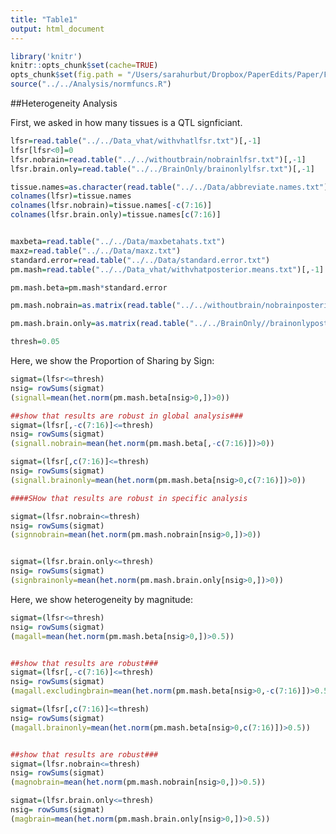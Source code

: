 ```yaml
---
title: "Table1"
output: html_document
---
```



```r
library('knitr')
knitr::opts_chunk$set(cache=TRUE)
opts_chunk$set(fig.path = "/Users/sarahurbut/Dropbox/PaperEdits/Paper/Figures/") 
source("../../Analysis/normfuncs.R")
```

##Heterogeneity Analysis

First, we asked in how many tissues is a QTL signficiant. 
```r



lfsr=read.table("../../Data_vhat/withvhatlfsr.txt")[,-1]
lfsr[lfsr<0]=0
lfsr.nobrain=read.table("../../withoutbrain/nobrainlfsr.txt")[,-1]
lfsr.brain.only=read.table("../../BrainOnly/brainonlylfsr.txt")[,-1]

tissue.names=as.character(read.table("../../Data/abbreviate.names.txt")[,2])
colnames(lfsr)=tissue.names
colnames(lfsr.nobrain)=tissue.names[-c(7:16)]
colnames(lfsr.brain.only)=tissue.names[c(7:16)]


maxbeta=read.table("../../Data/maxbetahats.txt")
maxz=read.table("../../Data/maxz.txt")
standard.error=read.table("../../Data/standard.error.txt")
pm.mash=read.table("../../Data_vhat/withvhatposterior.means.txt")[,-1]

pm.mash.beta=pm.mash*standard.error

pm.mash.nobrain=as.matrix(read.table("../../withoutbrain/nobrainposterior.means.txt")[,-1])*standard.error[,-c(7:16)]

pm.mash.brain.only=as.matrix(read.table("../../BrainOnly//brainonlyposterior.means.txt")[,-1])*standard.error[,c(7:16)]

thresh=0.05
```

Here, we show the Proportion of Sharing by Sign:

```r
sigmat=(lfsr<=thresh)
nsig= rowSums(sigmat)
(signall=mean(het.norm(pm.mash.beta[nsig>0,])>0))

##show that results are robust in global analysis###
sigmat=(lfsr[,-c(7:16)]<=thresh)
nsig= rowSums(sigmat)
(signall.nobrain=mean(het.norm(pm.mash.beta[,-c(7:16)])>0))

sigmat=(lfsr[,c(7:16)]<=thresh)
nsig= rowSums(sigmat)
(signall.brainonly=mean(het.norm(pm.mash.beta[nsig>0,c(7:16)])>0))

####SHow that results are robust in specific analysis

sigmat=(lfsr.nobrain<=thresh)
nsig= rowSums(sigmat)
(signnobrain=mean(het.norm(pm.mash.nobrain[nsig>0,])>0))


sigmat=(lfsr.brain.only<=thresh)
nsig= rowSums(sigmat)
(signbrainonly=mean(het.norm(pm.mash.brain.only[nsig>0,])>0))
```

Here, we show heterogeneity by magnitude:

```r

sigmat=(lfsr<=thresh)
nsig= rowSums(sigmat)
(magall=mean(het.norm(pm.mash.beta[nsig>0,])>0.5))


##show that results are robust###
sigmat=(lfsr[,-c(7:16)]<=thresh)
nsig= rowSums(sigmat)
(magall.excludingbrain=mean(het.norm(pm.mash.beta[nsig>0,-c(7:16)])>0.5))

sigmat=(lfsr[,c(7:16)]<=thresh)
nsig= rowSums(sigmat)
(magall.brainonly=mean(het.norm(pm.mash.beta[nsig>0,c(7:16)])>0.5))


##show that results are robust###
sigmat=(lfsr.nobrain<=thresh)
nsig= rowSums(sigmat)
(magnobrain=mean(het.norm(pm.mash.nobrain[nsig>0,])>0.5))

sigmat=(lfsr.brain.only<=thresh)
nsig= rowSums(sigmat)
(magbrain=mean(het.norm(pm.mash.brain.only[nsig>0,])>0.5))
```